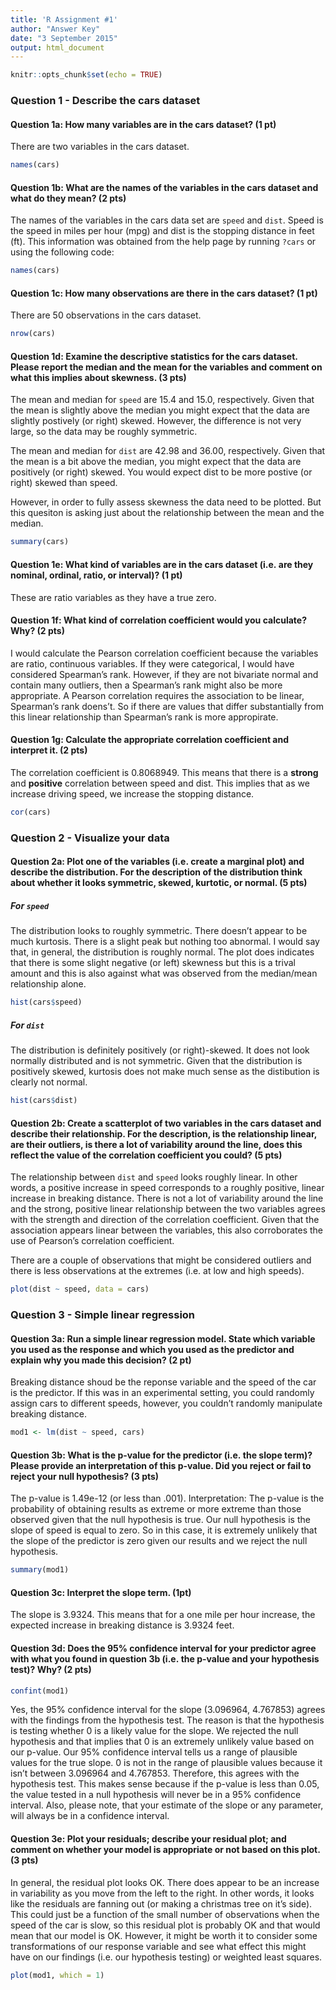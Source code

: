 ```yaml
---
title: 'R Assignment #1'
author: "Answer Key"
date: "3 September 2015"
output: html_document
---
```


```r
knitr::opts_chunk$set(echo = TRUE)
```

### Question 1 - Describe the cars dataset

#### Question 1a: How many variables are in the cars dataset? (1 pt)
There are two variables in the cars dataset.
```r
names(cars)
```

#### Question 1b: What are the names of the variables in the cars dataset and what do they mean? (2 pts)

The names of the variables in the cars data set are `speed` and `dist`. Speed is the speed in miles per hour (mpg) and dist is the stopping distance in feet (ft). This information was obtained from the help page by running `?cars` or using the following code: 

```r
names(cars)
```

#### Question 1c: How many observations are there in the cars dataset? (1 pt)
There are 50 observations in the cars dataset.

```r
nrow(cars)
```

#### Question 1d: Examine the descriptive statistics for the cars dataset. Please report the median and the mean for the variables and comment on what this implies about skewness. (3 pts)
The mean and median for `speed` are 15.4 and 15.0, respectively. Given that the mean is slightly above the median you might expect that the data are slightly postively (or right) skewed. However, the difference is not very large, so the data may be roughly symmetric.

The mean and median for `dist` are 42.98 and 36.00, respectively. Given that the mean is a bit above the median, you might expect that the data are positively (or right) skewed. You would expect dist to be more postive (or right) skewed than speed.

However, in order to fully assess skewness the data need to be plotted. But this quesiton is asking just about the relationship between the mean and the median. 

```r
summary(cars)
```

#### Question 1e: What kind of variables are in the cars dataset (i.e. are they nominal, ordinal, ratio, or interval)? (1 pt)

These are ratio variables as they have a true zero.

#### Question 1f: What kind of correlation coefficient would you calculate? Why? (2 pts)

I would calculate the Pearson correlation coefficient because the variables are ratio, continuous variables. If they were categorical, I would have considered Spearman's rank. However, if they are not bivariate normal and contain many outliers, then a Spearman's rank might also be more appropriate. A Pearson correlation requires the association to be linear, Spearman's rank doens't. So if there are values that differ substantially from this linear relationship than Spearman's rank is more appropirate.

#### Question 1g: Calculate the appropriate correlation coefficient and interpret it. (2 pts)

The correlation coefficient is 0.8068949. This means that there is a __strong__ and __positive__ correlation between speed and dist. This implies that as we increase driving speed, we increase the stopping distance.

```r
cor(cars)
```

### Question 2 - Visualize your data

#### Question 2a: Plot one of the variables (i.e. create a marginal plot) and describe the distribution. For the description of the distribution think about whether it looks symmetric, skewed, kurtotic, or normal. (5 pts)

##### For `speed`
The distribution looks to roughly symmetric. There doesn't appear to be much kurtosis. There is a slight peak but nothing too abnormal. I would say that, in general, the distribution is roughly normal. The plot does indicates that there is some slight negative (or left) skewness but this is a trival amount and this is also against what was observed from the median/mean relationship alone.

```r
hist(cars$speed)
```

##### For `dist`
The distribution is definitely positively (or right)-skewed. It does not look normally distributed and is not symmetric. Given that the distribution is positively skewed, kurtosis does not make much sense as the distibution is clearly not normal.

```r
hist(cars$dist)
```

#### Question 2b: Create a scatterplot of two variables in the cars dataset and describe their relationship. For the description, is the relationship linear, are their outliers, is there a lot of variability around the line, does this reflect the value of the correlation coefficient you could? (5 pts) 

The relationship between `dist` and `speed` looks roughly linear. In other words, a positive increase in speed corresponds to a roughly positive, linear increase in breaking distance. There is not a lot of variability around the line and the strong, positive linear relationship between the two variables agrees with the strength and direction of the correlation coefficient. Given that the association appears linear between the variables, this also corroborates the use of Pearson's correlation coefficient.

There are a couple of observations that might be considered outliers and there is less observations at the extremes (i.e. at low and high speeds).

```r
plot(dist ~ speed, data = cars)
```

### Question 3 - Simple linear regression

#### Question 3a: Run a simple linear regression model. State which variable you used as the response and which you used as the predictor and explain why you made this decision? (2 pt)

Breaking distance shoud be the reponse variable and the speed of the car is the predictor. If this was in an experimental setting, you could randomly assign cars to different speeds, however, you couldn't randomly manipulate breaking distance.

```r
mod1 <- lm(dist ~ speed, cars)
```


#### Question 3b: What is the p-value for the predictor (i.e. the slope term)? Please provide an interpretation of this p-value. Did you reject or fail to reject your null hypothesis? (3 pts)

The p-value is 1.49e-12 (or less than .001). Interpretation: The p-value is the probability of obtaining results as extreme or more extreme than those observed given that the null hypothesis is true. Our null hypothesis is the slope of speed is equal to zero. So in this case, it is extremely unlikely that the slope of the predictor is zero given our results and we reject the null hypothesis.

```r
summary(mod1)
```

#### Question 3c: Interpret the slope term. (1pt)

The slope is 3.9324. This means that for a one mile per hour increase, the expected increase in breaking distance is 3.9324 feet.

#### Question 3d: Does the 95% confidence interval for your predictor agree with what you found in question 3b (i.e. the p-value and your hypothesis test)? Why? (2 pts)

```r
confint(mod1)
```

Yes, the 95% confidence interval for the slope (3.096964, 4.767853) agrees with the findings from the hypothesis test. The reason is that the hypothesis is testing whether 0 is a likely value for the slope. We rejected the null hypothesis and that implies that 0 is an extremely unlikely value based on our p-value. Our 95% confidence interval tells us a range of plausible values for the true slope. 0 is not in the range of plausible values because it isn't between 3.096964 and 4.767853. Therefore, this agrees with the hypothesis test. This makes sense because if the p-value is less than 0.05, the value tested in a null hypothesis will never be in a 95% confidence interval. Also, please note, that your estimate of the slope or any parameter, will always be in a confidence interval.  

#### Question 3e: Plot your residuals; describe your residual plot; and comment on whether your model is appropriate or not based on this plot. (3 pts) 

In general, the residual plot looks OK. There does appear to be an increase in variability as you move from the left to the right. In other words, it looks like the residuals are fanning out (or making a christmas tree on it's side). This could just be a function of the small number of observations when the speed of the car is slow, so this residual plot is probably OK and that would mean that our model is OK. However, it might be worth it to consider some transformations of our response variable and see what effect this might have on our findings (i.e. our hypothesis testing) or weighted least squares.  


```r
plot(mod1, which = 1)
```
